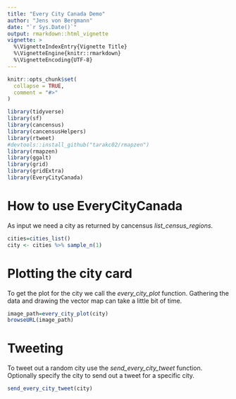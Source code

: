 ```yaml
---
title: "Every City Canada Demo"
author: "Jens von Bergmann"
date: "`r Sys.Date()`"
output: rmarkdown::html_vignette
vignette: >
  %\VignetteIndexEntry{Vignette Title}
  %\VignetteEngine{knitr::rmarkdown}
  %\VignetteEncoding{UTF-8}
---
```


```r
knitr::opts_chunk$set(
  collapse = TRUE,
  comment = "#>"
)

library(tidyverse)
library(sf)
library(cancensus)
library(cancensusHelpers)
library(rtweet)
#devtools::install_github("tarakc02/rmapzen")
library(rmapzen)
library(ggalt)
library(grid)
library(gridExtra)
library(EveryCityCanada)
```

# How to use EveryCityCanada

As input we need a city as returned by cancensus *list_census_regions*.
```r
cities=cities_list()
city <- cities %>% sample_n(1)
```

# Plotting the city card
To get the plot for the city we call the *every_city_plot* function. Gathering the data and drawing the vector map can take a little bit of time.
```r
image_path=every_city_plot(city)
browseURL(image_path)
```

# Tweeting

To tweet out a random city use the *send_every_city_tweet* function. Optionally specify the city to send out a tweet for a specific city. 

```r
send_every_city_tweet(city)
```

